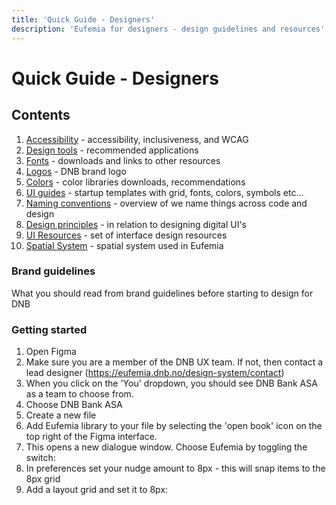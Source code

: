 ```yaml
---
title: 'Quick Guide - Designers'
description: 'Eufemia for designers - design guidelines and resources'
---
```



# Quick Guide - Designers

## Contents

1.  [Accessibility](/quickguide-designer/accessibility) - accessibility, inclusiveness, and WCAG
1.  [Design tools](/quickguide-designer/tools) - recommended applications
1.  [Fonts](/quickguide-designer/fonts) - downloads and links to other resources
1.  [Logos](/quickguide-designer/logos) - DNB brand logo
1.  [Colors](/quickguide-designer/colors) - color libraries downloads, recommendations
1.  [UI guides](/quickguide-designer/tools) - startup templates with grid, fonts, colors, symbols etc...
1.  [Naming conventions](/quickguide-designer/naming-conventions) - overview of we name things across code and design
1.  [Design principles](/quickguide-designer/principles) - in relation to designing digital UI's
1.  [UI Resources](/quickguide-designer/ui-resources) - set of interface design resources
1.  [Spatial System](/quickguide-designer/spatial-system) - spatial system used in Eufemia

### Brand guidelines

What you should read from brand guidelines before starting to design for DNB

### Getting started

1. Open Figma
2. Make sure you are a member of the DNB UX team. If not, then contact a lead designer (https://eufemia.dnb.no/design-system/contact)
3. When you click on the 'You' dropdown, you should see DNB Bank ASA as a team to choose from.
4. Choose DNB Bank ASA <InlineImg src={FigmaTeam} caption="Join the DNB UX team" alt="Join the DNB UX team" />
5. Create a new file
6. Add Eufemia library to your file by selecting the 'open book' icon on the top right of the Figma interface. <InlineImg src={FigmaLibrary} caption="Figma's library icon" alt="Library icon" />
7. This opens a new dialogue window. Choose Eufemia by toggling the switch: <InlineImg src={FigmaLibraries} caption="Add the Eufemia library" alt="Add Eufemia team" />
8. In preferences set your nudge amount to 8px - this will snap items to the 8px grid
9. Add a layout grid and set it to 8px: <InlineImg src={FigmaLayoutGrid} caption="Add an 8px layout grid" alt="Add 8px layout grid" />
